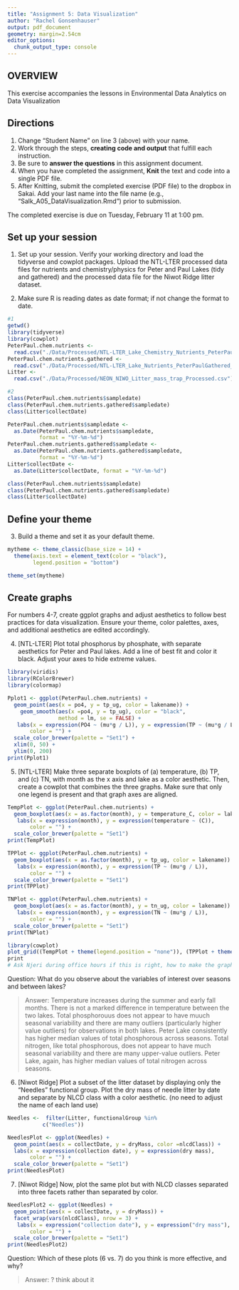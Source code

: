 ```yaml
---
title: "Assignment 5: Data Visualization"
author: "Rachel Gonsenhauser"
output: pdf_document
geometry: margin=2.54cm
editor_options: 
  chunk_output_type: console
---
```


## OVERVIEW

This exercise accompanies the lessons in Environmental Data Analytics on Data Visualization 

## Directions
1. Change "Student Name" on line 3 (above) with your name.
3. Work through the steps, **creating code and output** that fulfill each instruction.
4. Be sure to **answer the questions** in this assignment document.
6. When you have completed the assignment, **Knit** the text and code into a single PDF file.
8. After Knitting, submit the completed exercise (PDF file) to the dropbox in Sakai. Add your last name into the file name (e.g., "Salk_A05_DataVisualization.Rmd") prior to submission.

The completed exercise is due on Tuesday, February 11 at 1:00 pm.



## Set up your session 
1. Set up your session. Verify your working directory and load the tidyverse and cowplot packages. Upload the NTL-LTER processed data files for nutrients and chemistry/physics for Peter and Paul Lakes (tidy and gathered) and the processed data file for the Niwot Ridge litter dataset. 

2. Make sure R is reading dates as date format; if not change the format to date.

```r
#1
getwd()
library(tidyverse)
library(cowplot)
PeterPaul.chem.nutrients <-
  read.csv("./Data/Processed/NTL-LTER_Lake_Chemistry_Nutrients_PeterPaul_Processed.csv")
PeterPaul.chem.nutrients.gathered <- 
  read.csv("./Data/Processed/NTL-LTER_Lake_Nutrients_PeterPaulGathered_Processed.csv")
Litter <- 
  read.csv("./Data/Processed/NEON_NIWO_Litter_mass_trap_Processed.csv")

#2
class(PeterPaul.chem.nutrients$sampledate)
class(PeterPaul.chem.nutrients.gathered$sampledate)
class(Litter$collectDate)

PeterPaul.chem.nutrients$sampledate <- 
  as.Date(PeterPaul.chem.nutrients$sampledate, 
          format = "%Y-%m-%d")
PeterPaul.chem.nutrients.gathered$sampledate <-
  as.Date(PeterPaul.chem.nutrients.gathered$sampledate, 
          format = "%Y-%m-%d")
Litter$collectDate <- 
  as.Date(Litter$collectDate, format = "%Y-%m-%d")

class(PeterPaul.chem.nutrients$sampledate)
class(PeterPaul.chem.nutrients.gathered$sampledate)
class(Litter$collectDate)
```
## Define your theme
3. Build a theme and set it as your default theme.

```r
mytheme <- theme_classic(base_size = 14) +
  theme(axis.text = element_text(color = "black"), 
        legend.position = "bottom")

theme_set(mytheme)
```

## Create graphs
For numbers 4-7, create ggplot graphs and adjust aesthetics to follow best practices for data visualization. Ensure your theme, color palettes, axes, and additional aesthetics are edited accordingly.

4. [NTL-LTER] Plot total phosphorus by phosphate, with separate aesthetics for Peter and Paul lakes. Add a line of best fit and color it black. Adjust your axes to hide extreme values.

```r
library(viridis)
library(RColorBrewer)
library(colormap)

Pplot1 <- ggplot(PeterPaul.chem.nutrients) +
  geom_point(aes(x = po4, y = tp_ug, color = lakename)) +
    geom_smooth(aes(x =po4, y = tp_ug), color = "black",
                method = lm, se = FALSE) +
   labs(x = expression(PO4 ~ (mu*g / L)), y = expression(TP ~ (mu*g / L)),
       color = "") +
  scale_color_brewer(palette = "Set1") +
  xlim(0, 50) +
  ylim(0, 200)
print(Pplot1)
```


5. [NTL-LTER] Make three separate boxplots of (a) temperature, (b) TP, and (c) TN, with month as the x axis and lake as a color aesthetic. Then, create a cowplot that combines the three graphs. Make sure that only one legend is present and that graph axes are aligned.

```r
TempPlot <- ggplot(PeterPaul.chem.nutrients) +
  geom_boxplot(aes(x = as.factor(month), y = temperature_C, color = lakename)) +
   labs(x = expression(month), y = expression(temperature ~ (C)),
       color = "") +
  scale_color_brewer(palette = "Set1") 
print(TempPlot)

TPPlot <- ggplot(PeterPaul.chem.nutrients) +
  geom_boxplot(aes(x = as.factor(month), y = tp_ug, color = lakename)) +
   labs(x = expression(month), y = expression(TP ~ (mu*g / L)),
       color = "") +
  scale_color_brewer(palette = "Set1") 
print(TPPlot)

TNPlot <- ggplot(PeterPaul.chem.nutrients) +
  geom_boxplot(aes(x = as.factor(month), y = tn_ug, color = lakename)) +
   labs(x = expression(month), y = expression(TN ~ (mu*g / L)),
       color = "") +
  scale_color_brewer(palette = "Set1") 
print(TNPlot)

library(cowplot)
plot_grid((TempPlot + theme(legend.position = "none")), (TPPlot + theme(legend.position = "none")), (TNPlot + theme(legend.position = "bottom")), nrow = 3, align = 'v')
print
# Ask Njeri during office hours if this is right, how to make the graphs all the same size
```

Question: What do you observe about the variables of interest over seasons and between lakes? 

> Answer: Temperature increases during the summer and early fall months. There is not a marked difference in temperature between the two lakes. Total phosphorouus does not appear to have muuch seasonal variability and there are many outliers (particularly higher value outliers) for observations in both lakes. Peter Lake consistently has higher median values of total phosphorous across seasons. Total nitrogen, like total phosphorous, does not appear to have much seasonal variability and there are many upper-value outliers. Peter Lake, again, has higher median values of total nitrogen across seasons.

6. [Niwot Ridge] Plot a subset of the litter dataset by displaying only the "Needles" functional group. Plot the dry mass of needle litter by date and separate by NLCD class with a color aesthetic. (no need to adjust the name of each land use)

```r
Needles <-  filter(Litter, functionalGroup %in%
           c("Needles"))

NeedlesPlot <- ggplot(Needles) +
  geom_point(aes(x = collectDate, y = dryMass, color =nlcdClass)) +
  labs(x = expression(collection date), y = expression(dry mass),
       color = "") +
  scale_color_brewer(palette = "Set1")
print(NeedlesPlot)
```

7. [Niwot Ridge] Now, plot the same plot but with NLCD classes separated into three facets rather than separated by color. 

```r
NeedlesPlot2 <- ggplot(Needles) +
  geom_point(aes(x = collectDate, y = dryMass)) +
  facet_wrap(vars(nlcdClass), nrow = 3) +
   labs(x = expression("collection date"), y = expression("dry mass"),
       color = "") +
  scale_color_brewer(palette = "Set1")
print(NeedlesPlot2)
```

Question: Which of these plots (6 vs. 7) do you think is more effective, and why? 

> Answer: ? think about it